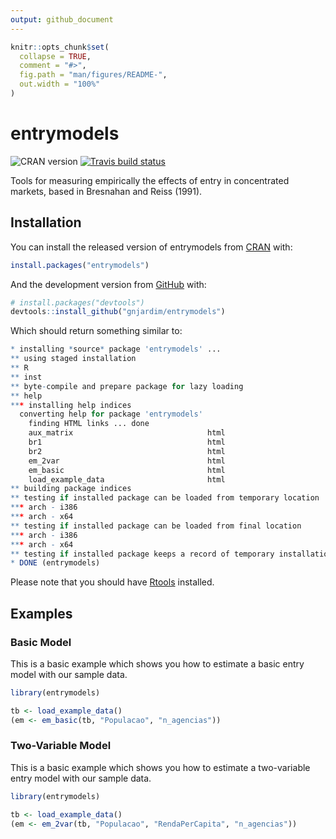 ```yaml
---
output: github_document
---
```


<!-- README.md is generated from README.Rmd. Please edit that file -->

```r
knitr::opts_chunk$set(
  collapse = TRUE,
  comment = "#>",
  fig.path = "man/figures/README-",
  out.width = "100%"
)
```

# entrymodels

<!-- badges: start -->
![CRAN version](https://www.r-pkg.org/badges/version/entrymodels)
[![Travis build status](https://travis-ci.org/gnjardim/entrymodels.svg?branch=master)](https://travis-ci.org/gnjardim/entrymodels)
<!-- badges: end -->

Tools for measuring empirically the effects of entry in concentrated markets, based in Bresnahan and Reiss (1991). 

## Installation

You can install the released version of entrymodels from [CRAN](https://CRAN.R-project.org) with:

``` r
install.packages("entrymodels")
```

And the development version from [GitHub](https://github.com/gnjardim/entrymodels) with:

``` r
# install.packages("devtools")
devtools::install_github("gnjardim/entrymodels")
```
Which should return something similar to:

``` r
* installing *source* package 'entrymodels' ...
** using staged installation
** R
** inst
** byte-compile and prepare package for lazy loading
** help
*** installing help indices
  converting help for package 'entrymodels'
    finding HTML links ... done
    aux_matrix                              html  
    br1                                     html  
    br2                                     html  
    em_2var                                 html  
    em_basic                                html  
    load_example_data                       html  
** building package indices
** testing if installed package can be loaded from temporary location
*** arch - i386
*** arch - x64
** testing if installed package can be loaded from final location
*** arch - i386
*** arch - x64
** testing if installed package keeps a record of temporary installation path
* DONE (entrymodels)
```

Please note that you should have [Rtools](https://cran.r-project.org/bin/windows/Rtools/) installed. 

## Examples

### Basic Model
This is a basic example which shows you how to estimate a basic entry model with our sample data.

```r
library(entrymodels)

tb <- load_example_data()
(em <- em_basic(tb, "Populacao", "n_agencias"))
```


### Two-Variable Model
This is a basic example which shows you how to estimate a two-variable entry model with our sample data.

```r
library(entrymodels)

tb <- load_example_data()
(em <- em_2var(tb, "Populacao", "RendaPerCapita", "n_agencias"))
```

